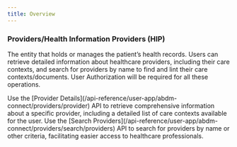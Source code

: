 ```yaml
---
title: Overview
---
```


### Providers/Health Information Providers (HIP)
The entity that holds or manages the patient’s health records.
Users can retrieve detailed information about healthcare providers,
including their care contexts, and search for providers by name to find and lint their care contexts/documents.
<Note> User Authorization will be required for all these operations.</Note>

<Steps>
    <Step title="Retrieve Provider Details">
        Use the [Provider Details](/api-reference/user-app/abdm-connect/providers/provider) API to retrieve
        comprehensive information about a specific provider, including a detailed list of care contexts available
        for the user.
    </Step>
    <Step title="Search for Providers">
        Use the [Search Providers](/api-reference/user-app/abdm-connect/providers/search/providers) API to search
        for providers by name or other criteria, facilitating easier access to healthcare professionals.
    </Step>
</Steps>